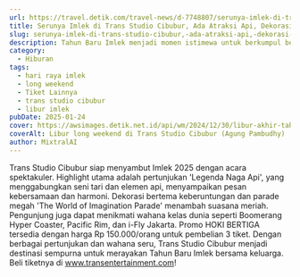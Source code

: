 ```yaml
---
url: https://travel.detik.com/travel-news/d-7748807/serunya-imlek-di-trans-studio-cibubur-ada-atraksi-api-dekorasi-mewah-dan-wahana-seru
title: Serunya Imlek di Trans Studio Cibubur, Ada Atraksi Api, Dekorasi Mewah, dan Wahana Seru
slug: serunya-imlek-di-trans-studio-cibubur,-ada-atraksi-api,-dekorasi-mewah,-dan-wahana-seru
description: Tahun Baru Imlek menjadi momen istimewa untuk berkumpul bersama keluarga, berbagi kebahagiaan, dan merayakan tradisi budaya.
category:
  - Hiburan
tags:
  - hari raya imlek
  - long weekend
  - Tiket Lainnya
  - trans studio cibubur
  - libur imlek
pubDate: 2025-01-24
cover: https://awsimages.detik.net.id/api/wm/2024/12/30/libur-akhir-tahun-2024-trans-studio-cibubur-ramai-pengunjung_169.jpeg?wid=54&w=650&v=1&t=jpeg
coverAlt: Libur long weekend di Trans Studio Cibubur (Agung Pambudhy)
author: MixtralAI
---
```

Trans Studio Cibubur siap menyambut Imlek 2025 dengan acara spektakuler. Highlight utama adalah pertunjukan 'Legenda Naga Api', yang menggabungkan seni tari dan elemen api, menyampaikan pesan kebersamaan dan harmoni. Dekorasi bertema keberuntungan dan parade megah 'The World of Imagination Parade' menambah suasana meriah. Pengunjung juga dapat menikmati wahana kelas dunia seperti Boomerang Hyper Coaster, Pacific Rim, dan i-Fly Jakarta. Promo HOKI BERTIGA tersedia dengan harga Rp 150.000/orang untuk pembelian 3 tiket. Dengan berbagai pertunjukan dan wahana seru, Trans Studio Cibubur menjadi destinasi sempurna untuk merayakan Tahun Baru Imlek bersama keluarga. Beli tiketnya di www.transentertainment.com!
